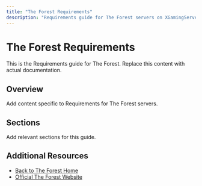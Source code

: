 ```yaml
---
title: "The Forest Requirements"
description: "Requirements guide for The Forest servers on XGamingServer"
---
```


# The Forest Requirements

This is the Requirements guide for The Forest. Replace this content with actual documentation.

## Overview

Add content specific to Requirements for The Forest servers.

## Sections

Add relevant sections for this guide.

## Additional Resources

- [Back to The Forest Home](./index)
- [Official The Forest Website](https://example.com)
